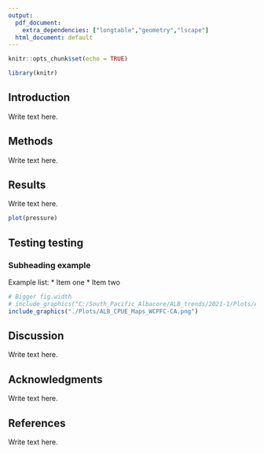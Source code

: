 ```yaml
---
output:
  pdf_document:
    extra_dependencies: ["longtable","geometry","lscape"]
  html_document: default
---
```


```r
knitr::opts_chunk$set(echo = TRUE)

library(knitr)
```




\begin{center}

\includegraphics{WCPFC-logo.jpg}
		
		\vskip1cm
		
    {\bfseries
        SCIENTIFIC COMMITTEE\\ \vspace{0.5cm}
        SEVENTEENTH REGULAR SESSION\\}
        \vskip1cm
        Online meeting\\
        \vskip0.3cm
        11--19 August 2021\\
    \vskip1.5cm
		%-----------------------------------------------------------------------------------------
		% Title and document front page
		%\maketitle
		
		
		
		\rule{\textwidth}{1px}\\
		\textbf{Trends in the South Pacific albacore longline and troll fisheries} \\
		\rule{\textwidth}{1px}\\
		


	\end{center}
	
	
\newpage	
	
## Introduction

Write text here.


## Methods

Write text here.

## Results

Write text here.


```r
plot(pressure)
```
 
## Testing testing

### Subheading example   

Example list:
* Item one
* Item two


<!-- \input{C:/South_Pacific_Albacore/ALB_trends/2021-1/Tables/tableA1_1.tex} Example of using a full path -->   


\newpage
\begin{landscape}
\input{./Tables/tableA1_1.tex}

\end{landscape}

\newpage

```r
# Bigger fig.width
# include_graphics("C:/South_Pacific_Albacore/ALB_trends/2021-1/Plots/ALB_CPUE_Maps_WCPFC-CA.png") Example of using a full path
include_graphics("./Plots/ALB_CPUE_Maps_WCPFC-CA.png")
```





## Discussion

Write text here.

## Acknowledgments

Write text here.

## References

Write text here.


